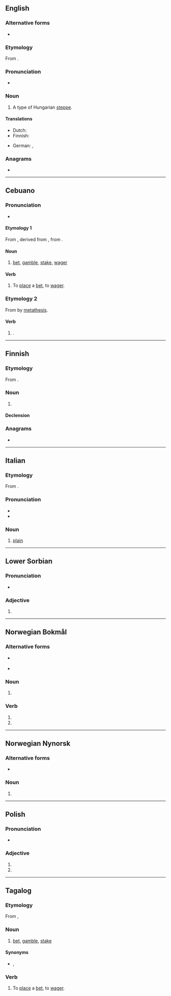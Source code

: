==English==
{{wikipedia|puszta}}

===Alternative forms===
* {{l|en|puszta}}

===Etymology===
From {{etyl|hu|en}} {{m|hu|puszta}}.

===Pronunciation===
* {{IPA|/ˈpʊstə/|lang=en}}

===Noun===
{{en-noun}}

# A type of Hungarian [[steppe]].

====Translations====
{{trans-top|Hungarian steppe}}
* Dutch: {{t+|nl|poesta|f}}
* Finnish: {{t+|fi|pusta}}
{{trans-mid}}
* German: {{t|de|Puszta|f}}, {{qualifier|obsolete}} {{t|de|Pußta|f}}
{{trans-bottom}}

===Anagrams===
* {{anagrams|en|Tupas|sat up|sputa|stupa|tapus}}

----

==Cebuano==

===Pronunciation===
* {{hyphenation|pus|ta|lang=ceb}}

====Etymology 1====
From {{etyl|es|ceb}} {{m|es|apostar}}, derived from {{der|ceb|la|apposĭtum}}, from {{m|la|apponĕre}}.

====Noun====
{{head|ceb|noun}}

# [[bet]], [[gamble]], [[stake]], [[wager]]

====Verb====
{{head|ceb|verb}}

# To [[place]] a [[bet]], to [[wager]].

===Etymology 2===
From {{m|ceb|putosa}} by [[metathesis]].

====Verb====
{{head|ceb|verb}}

# {{imperative of|putos|lang=ceb}}.

----

==Finnish==

===Etymology===
From {{bor|fi|hu|puszta}}.

===Noun===
{{fi-noun}}

# {{l|en|pusta}}

====Declension====
{{fi-decl-koira|pust|||a}}

===Anagrams===
* {{anagrams|fi|supat|tupas}}

----

==Italian==

===Etymology===
From {{der|it|hu|puszta}}.

===Pronunciation===
* {{IPA|lang=it|/ˈpus.ta/|[ˈpus̪t̪ä]}}
* {{hyphenation|lang=it|pùs|ta}}

===Noun===
{{it-noun|f}}
# [[plain]]

----

==Lower Sorbian==

===Pronunciation===
* {{IPA|/ˈpusta/|lang=dsb}}

===Adjective===
{{head|dsb|adjective form}}

# {{inflection of|pusty||nom|s|f|lang=dsb}}

----

==Norwegian Bokmål==

===Alternative forms===
* {{qualifier|of noun}} {{l|nb|pustene|g=n}}
* {{qualifier|of verb}} {{l|nb|pustet}}

===Noun===
{{head|nb|noun form|g=n}}

# {{inflection of|pust||definite|p|lang=nb}}

===Verb===
{{head|nb|verb form}}

# {{form of|simple past|puste|lang=nb}}
# {{form of|past participle|puste|lang=nb}}

----

==Norwegian Nynorsk==

===Alternative forms===
* {{l|nn|pustane|g=m}}

===Noun===
{{head|nn|noun form|g=m|g2=n}}

# {{inflection of|pust||definite|n|p|lang=nn}}

----

==Polish==

===Pronunciation===
* {{pl-IPA}}

===Adjective===
{{head|pl|adjective form}}

# {{inflection of|lang=pl|pusty||f|nom|s}}
# {{inflection of|lang=pl|pusty||f|voc|s}}

----

==Tagalog==

===Etymology===
From {{etyl|es|tl}} {{m|es|apostar}},

===Noun===
{{head|tl|noun}}

# [[bet]], [[gamble]], [[stake]]
====Synonyms====
* {{l|tl|taya}} {{qualifier|gambling}}, {{l|tl|manok}} {{qualifier|informal, usually in the context of elections}}
===Verb===
{{head|tl|verb}}

# To [[place]] a [[bet]], to [[wager]].